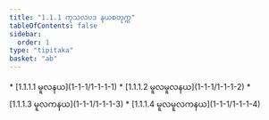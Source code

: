 ```yaml
---
title: "1.1.1 ကုသလပဒ နယစတုက္က"
tableOfContents: false
sidebar:
  order: 1
type: "tipitaka"
basket: "ab"
---
```



<DynamicBreadcrumb />



<TableOfContents>
* [1.1.1.1 မူလနယ](1-1-1/1-1-1-1)
* [1.1.1.2 မူလမူလနယ](1-1-1/1-1-1-2)
* [1.1.1.3 မူလကနယ](1-1-1/1-1-1-3)
* [1.1.1.4 မူလမူလကနယ](1-1-1/1-1-1-4)
</TableOfContents>